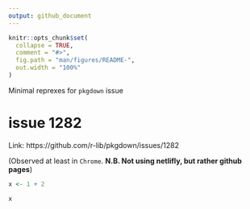 ```yaml
---
output: github_document
---
```


```r
knitr::opts_chunk$set(
  collapse = TRUE,
  comment = "#>",
  fig.path = "man/figures/README-",
  out.width = "100%"
)
```

Minimal reprexes for `pkgdown` issue

<!--

# issue 1150

Link: https://github.com/r-lib/pkgdown/issues/1150

Problems with rendering `LaTeX` equations on `README` of `pkgdown` websites.

**This is observed only in Chrome, Internet Explorer, and Edge browsers**. 
No issue with Firefox browser.

This math text $\eta^2$ is inline, but this text moves to the next line in website.

This doesn't get rendered properly either:

option-1 | option-2
-------|-------
$\eta^2$ | $\omega^2$
x | y
1 | 2

-->

# issue 1282

Link: https://github.com/r-lib/pkgdown/issues/1282

(Observed at least in `Chrome`. **N.B. Not using netlifly, but rather github pages**)

```r
x <- 1 + 2

x
```

